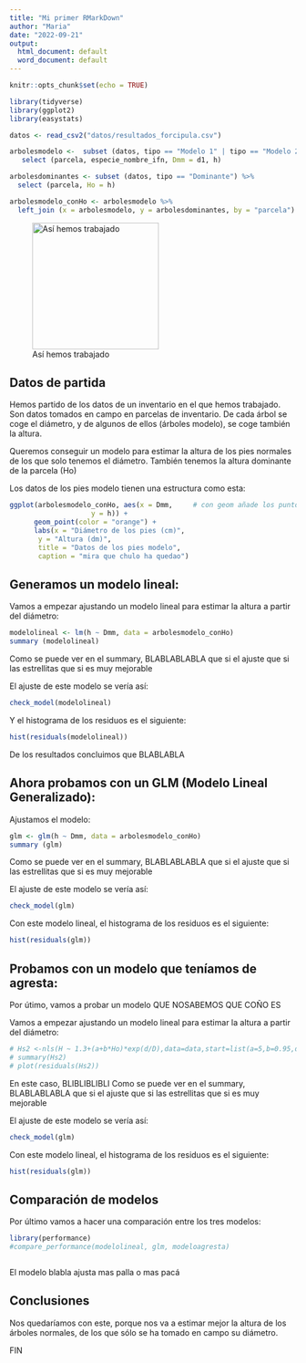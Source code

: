 ```yaml
---
title: "Mi primer RMarkDown"
author: "Maria"
date: "2022-09-21"
output:
  html_document: default
  word_document: default
---
```


```r
knitr::opts_chunk$set(echo = TRUE)

library(tidyverse)
library(ggplot2)
library(easystats)

datos <- read_csv2("datos/resultados_forcipula.csv")

arbolesmodelo <-  subset (datos, tipo == "Modelo 1" | tipo == "Modelo 2") %>%
   select (parcela, especie_nombre_ifn, Dmm = d1, h)

arbolesdominantes <- subset (datos, tipo == "Dominante") %>%
  select (parcela, Ho = h)

arbolesmodelo_conHo <- arbolesmodelo %>%
  left_join (x = arbolesmodelo, y = arbolesdominantes, by = "parcela")

```

![Así hemos trabajado](images/Diegoenelmuseo.jpg){width="222"}

## Datos de partida

Hemos partido de los datos de un inventario en el que hemos trabajado. Son datos tomados en campo en parcelas de inventario. De cada árbol se coge el diámetro, y de algunos de ellos (árboles modelo), se coge también la altura.

Queremos conseguir un modelo para estimar la altura de los pies normales de los que solo tenemos el diámetro. También tenemos la altura dominante de la parcela (Ho)

Los datos de los pies modelo tienen una estructura como esta:

```r

ggplot(arbolesmodelo_conHo, aes(x = Dmm,     # con geom añade los puntos
                    y = h)) +
      geom_point(color = "orange") +
      labs(x = "Diámetro de los pies (cm)",
       y = "Altura (dm)",
       title = "Datos de los pies modelo",
       caption = "mira que chulo ha quedao")

```


## Generamos un modelo lineal:

Vamos a empezar ajustando un modelo lineal para estimar la altura a partir del diámetro:

```r

modelolineal <- lm(h ~ Dmm, data = arbolesmodelo_conHo)
summary (modelolineal)

```


Como se puede ver en el summary, BLABLABLABLA que si el ajuste que si las estrellitas que si es muy mejorable

El ajuste de este modelo se vería así:

```r

check_model(modelolineal)

```

Y el histograma de los residuos es el siguiente:


```r

hist(residuals(modelolineal))

```


De los resultados concluimos que BLABLABLA


## Ahora probamos con un GLM (Modelo Lineal Generalizado):


Ajustamos el modelo:


```r

glm <- glm(h ~ Dmm, data = arbolesmodelo_conHo)
summary (glm)

```



Como se puede ver en el summary, BLABLABLABLA que si el ajuste que si las estrellitas que si es muy mejorable

El ajuste de este modelo se vería así:


```r

check_model(glm)

```

Con este modelo lineal, el histograma de los residuos es el siguiente:

```r

hist(residuals(glm))

```


## Probamos con un modelo que teníamos de agresta:

Por útimo, vamos a probar un modelo QUE NOSABEMOS QUE COÑO ES

Vamos a empezar ajustando un modelo lineal para estimar la altura a partir del diámetro:


```r

# Hs2 <-nls(H ~ 1.3+(a+b*Ho)*exp(d/D),data=data,start=list(a=5,b=0.95,d=-10.7))
# summary(Hs2)
# plot(residuals(Hs2))

```

En este caso, BLIBLIBLIBLI Como se puede ver en el summary, BLABLABLABLA que si el ajuste que si las estrellitas que si es muy mejorable

El ajuste de este modelo se vería así:


```r

check_model(glm)

```

Con este modelo lineal, el histograma de los residuos es el siguiente:

```r

hist(residuals(glm))

```

## Comparación de modelos

Por último vamos a hacer una comparación entre los tres modelos:


```r


library(performance)
#compare_performance(modelolineal, glm, modeloagresta)



```

El modelo blabla ajusta mas palla o mas pacá

## Conclusiones

Nos quedaríamos con este, porque nos va a estimar mejor la altura de los árboles normales, de los que sólo se ha tomado en campo su diámetro.

FIN








